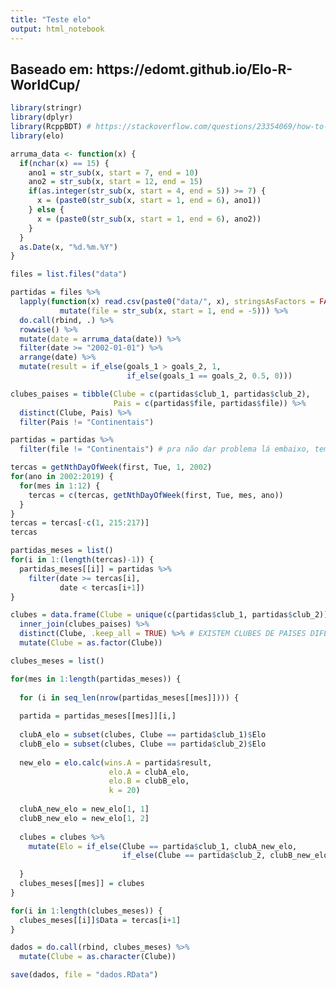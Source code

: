 ```yaml
---
title: "Teste elo"
output: html_notebook
---
```


## Baseado em: https://edomt.github.io/Elo-R-WorldCup/

```r
library(stringr)
library(dplyr)
library(RcppBDT) # https://stackoverflow.com/questions/23354069/how-to-figure-third-friday-of-a-month-in-r
library(elo)
```

```r
arruma_data <- function(x) {
  if(nchar(x) == 15) {
    ano1 = str_sub(x, start = 7, end = 10)
    ano2 = str_sub(x, start = 12, end = 15)
    if(as.integer(str_sub(x, start = 4, end = 5)) >= 7) {
      x = (paste0(str_sub(x, start = 1, end = 6), ano1))
    } else {
      x = (paste0(str_sub(x, start = 1, end = 6), ano2))
    }
  }
  as.Date(x, "%d.%m.%Y")
}
```

```r
files = list.files("data") 

partidas = files %>%
  lapply(function(x) read.csv(paste0("data/", x), stringsAsFactors = FALSE, encoding = "UTF-8") %>%
           mutate(file = str_sub(x, start = 1, end = -5))) %>%
  do.call(rbind, .) %>%
  rowwise() %>%
  mutate(date = arruma_data(date)) %>%
  filter(date >= "2002-01-01") %>%
  arrange(date) %>%
  mutate(result = if_else(goals_1 > goals_2, 1,
                          if_else(goals_1 == goals_2, 0.5, 0)))
```

```r
clubes_paises = tibble(Clube = c(partidas$club_1, partidas$club_2),
                       Pais = c(partidas$file, partidas$file)) %>%
  distinct(Clube, Pais) %>%
  filter(Pais != "Continentais")
```

```r
partidas = partidas %>%
  filter(file != "Continentais") # pra não dar problema lá embaixo, tem times que só estão nos continentais, Monarcas por exemplo
```

```r
tercas = getNthDayOfWeek(first, Tue, 1, 2002)
for(ano in 2002:2019) {
  for(mes in 1:12) {
    tercas = c(tercas, getNthDayOfWeek(first, Tue, mes, ano))
  }
}
tercas = tercas[-c(1, 215:217)]
tercas
```

```r
partidas_meses = list()
for(i in 1:(length(tercas)-1)) {
  partidas_meses[[i]] = partidas %>%
    filter(date >= tercas[i],
           date < tercas[i+1])
}
```

```r
clubes = data.frame(Clube = unique(c(partidas$club_1, partidas$club_2)), Elo = 1500) %>%
  inner_join(clubes_paises) %>%
  distinct(Clube, .keep_all = TRUE) %>% # EXISTEM CLUBES DE PAISES DIFERENTES, BOCA JUNIORS DA COLOMBIA POR EXEMPLO
  mutate(Clube = as.factor(Clube))
```

```r
clubes_meses = list()
```

```r
for(mes in 1:length(partidas_meses)) {
    
  for (i in seq_len(nrow(partidas_meses[[mes]]))) {
    
  partida = partidas_meses[[mes]][i,]
  
  clubA_elo = subset(clubes, Clube == partida$club_1)$Elo
  clubB_elo = subset(clubes, Clube == partida$club_2)$Elo
  
  new_elo = elo.calc(wins.A = partida$result,
                      elo.A = clubA_elo,
                      elo.B = clubB_elo,
                      k = 20)
  
  clubA_new_elo = new_elo[1, 1]
  clubB_new_elo = new_elo[1, 2]
  
  clubes = clubes %>%
    mutate(Elo = if_else(Clube == partida$club_1, clubA_new_elo,
                         if_else(Clube == partida$club_2, clubB_new_elo, Elo)))
  
  }
  clubes_meses[[mes]] = clubes
}
```

```r
for(i in 1:length(clubes_meses)) {
  clubes_meses[[i]]$Data = tercas[i+1]
}
```

```r
dados = do.call(rbind, clubes_meses) %>%
  mutate(Clube = as.character(Clube))

save(dados, file = "dados.RData")
```

